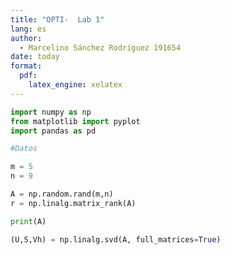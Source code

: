```yaml
---
title: "OPTI-  Lab 1"
lang: es
author: 
  - Marcelino Sánchez Rodríguez 191654
date: today
format:
  pdf:
    latex_engine: xelatex
---
```


```python

import numpy as np
from matplotlib import pyplot
import pandas as pd

#Datos

m = 5
n = 9

A = np.random.rand(m,n)
r = np.linalg.matrix_rank(A)

print(A)

(U,S,Vh) = np.linalg.svd(A, full_matrices=True)

```